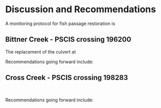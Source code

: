 # Discussion and Recommendations

A monitoring protocol for fish passage restoration is 



## Bittner Creek - PSCIS crossing 196200

The replacement of the culvert at



Recommendations going forward include:



## Cross Creek - PSCIS crossing 198283


<br>

Recommendations going forward include:
